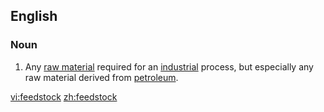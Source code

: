 ==English==

===Noun===
{{wikipedia}}
{{en-noun}}

# Any [[raw material]] required for an [[industrial]] process, but especially any raw material derived from [[petroleum]].

[[vi:feedstock]]
[[zh:feedstock]]